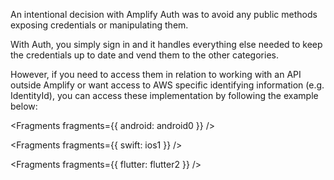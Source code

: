 An intentional decision with Amplify Auth was to avoid any public methods exposing credentials or manipulating them.

With Auth, you simply sign in and it handles everything else needed to keep the credentials up to date and vend them to the other categories.

However, if you need to access them in relation to working with an API outside Amplify or want access to AWS specific identifying information (e.g. IdentityId), you can access these implementation by following the example below:


<Fragments fragments={{ android: android0 }} />


<Fragments fragments={{ swift: ios1 }} />


<Fragments fragments={{ flutter: flutter2 }} />
